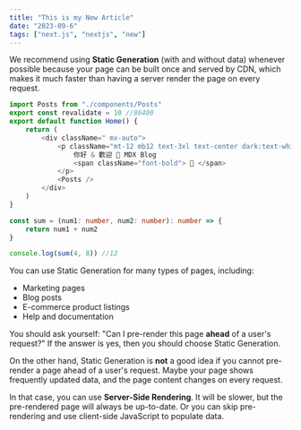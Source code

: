 ```yaml
---
title: "This is my New Article"
date: "2023-09-6"
tags: ["next.js", "nextjs", "new"]
---
```


We recommend using **Static Generation** (with and without data) whenever possible because your page can be built once and served by CDN, which makes it much faster than having a server render the page on every request.

```ts
import Posts from "./components/Posts"
export const revalidate = 10 //86400
export default function Home() {
    return (
        <div className=" mx-auto">
            <p className="mt-12 mb12 text-3xl text-center dark:text-white ">
                你好 & 歡迎 👀 MDX Blog
                <span className="font-bold"> 👏 </span>
            </p>
            <Posts />
        </div>
    )
}
```

```ts
const sum = (num1: number, num2: number): number => {
    return num1 + num2
}

console.log(sum(4, 8)) //12
```

You can use Static Generation for many types of pages, including:

-   Marketing pages
-   Blog posts
-   E-commerce product listings
-   Help and documentation

You should ask yourself: "Can I pre-render this page **ahead** of a user's request?" If the answer is yes, then you should choose Static Generation.

On the other hand, Static Generation is **not** a good idea if you cannot pre-render a page ahead of a user's request. Maybe your page shows frequently updated data, and the page content changes on every request.

In that case, you can use **Server-Side Rendering**. It will be slower, but the pre-rendered page will always be up-to-date. Or you can skip pre-rendering and use client-side JavaScript to populate data.
